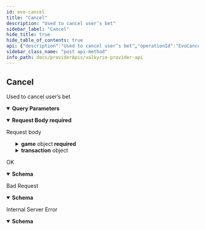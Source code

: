 ```yaml
---
id: evo-cancel
title: "Cancel"
description: "Used to cancel user’s bet"
sidebar_label: "Cancel"
hide_title: true
hide_table_of_contents: true
api: {"description":"Used to cancel user’s bet","operationId":"EvoCancel","parameters":[{"description":"Api token","in":"query","name":"authToken","required":true,"schema":{"type":"string"}}],"requestBody":{"content":{"application/json":{"schema":{"properties":{"currency":{"type":"string"},"game":{"properties":{"details":{"properties":{"table":{"properties":{"id":{"type":"string"},"vid":{"type":"string"}},"type":"object"}},"type":"object"},"id":{"type":"string"},"type":{"type":"string"}},"type":"object"},"sid":{"type":"string"},"transaction":{"properties":{"amount":{"type":"number"},"id":{"type":"string"},"refId":{"type":"string"}},"type":"object"},"userId":{"type":"string"},"uuid":{"type":"string"}},"required":["currency","game","sid","userId"],"type":"object"}}},"description":"Request body","required":true},"responses":{"200":{"description":"OK","content":{"application/json":{"schema":{"properties":{"balance":{"type":"number"},"bonus":{"type":"number"},"retransmission":{"type":"boolean"},"status":{"type":"string"},"uuid":{"type":"string"}},"required":["balance","status"],"type":"object"}}}},"400":{"description":"Bad Request","content":{"application/json":{"schema":{"properties":{"balance":{"type":"number"},"bonus":{"type":"number"},"retransmission":{"type":"boolean"},"status":{"type":"string"},"uuid":{"type":"string"}},"required":["balance","status"],"type":"object"}}}},"500":{"description":"Internal Server Error","content":{"application/json":{"schema":{"properties":{"balance":{"type":"number"},"bonus":{"type":"number"},"retransmission":{"type":"boolean"},"status":{"type":"string"},"uuid":{"type":"string"}},"required":["balance","status"],"type":"object"}}}}},"tags":["Evolution"],"method":"post","path":"/providers/evolution/cancel","jsonRequestBodyExample":{"currency":"string","game":{"details":{"table":{"id":"string","vid":"string"}},"id":"string","type":"string"},"sid":"string","transaction":{"amount":0,"id":"string","refId":"string"},"userId":"string","uuid":"string"},"info":{"contact":{},"description":"The exposed endpoints by the enabled game provider modules.","license":{"name":"MIT","url":"https://github.com/valkyrie-fnd/valkyrie/blob/main/LICENSE.md"},"title":"Valkyrie Provider API","version":""},"postman":{"name":"Cancel","description":{"content":"Used to cancel user’s bet","type":"text/plain"},"url":{"path":["providers","evolution","cancel"],"host":["{{baseUrl}}"],"query":[{"disabled":false,"description":{"content":"(Required) Api token","type":"text/plain"},"key":"authToken","value":""}],"variable":[]},"header":[{"key":"Content-Type","value":"application/json"},{"key":"Accept","value":"application/json"}],"method":"POST","body":{"mode":"raw","raw":"\"\"","options":{"raw":{"language":"json"}}}}}
sidebar_class_name: "post api-method"
info_path: docs/providerApis/valkyrie-provider-api
---
```



## Cancel



Used to cancel user’s bet

<details style={{"marginBottom":"1rem"}} data-collapsed={false} open={true}><summary style={{}}><strong>Query Parameters</strong></summary><div><ul><ParamsItem className={"paramsItem"} param={{"description":"Api token","in":"query","name":"authToken","required":true,"schema":{"type":"string"}}}></ParamsItem></ul></div></details><MimeTabs><TabItem label={"application/json"} value={"application/json-schema"}><details style={{}} data-collapsed={false} open={true}><summary style={{"textAlign":"left"}}><strong>Request Body</strong><strong style={{"fontSize":"var(--ifm-code-font-size)","color":"var(--openapi-required)"}}> required</strong></summary><div style={{"textAlign":"left","marginLeft":"1rem"}}><div style={{"marginTop":"1rem","marginBottom":"1rem"}}>

Request body

</div></div><ul style={{"marginLeft":"1rem"}}><SchemaItem collapsible={false} name={"currency"} required={true} schemaDescription={undefined} schemaName={"string"} qualifierMessage={undefined} defaultValue={undefined}></SchemaItem><SchemaItem collapsible={true} className={"schemaItem"}><details style={{}}><summary style={{}}><strong>game</strong><span style={{"opacity":"0.6"}}> object</span><strong style={{"fontSize":"var(--ifm-code-font-size)","color":"var(--openapi-required)"}}> required</strong></summary><div style={{"marginLeft":"1rem"}}><SchemaItem collapsible={true} className={"schemaItem"}><details style={{}}><summary style={{}}><strong>details</strong><span style={{"opacity":"0.6"}}> object</span></summary><div style={{"marginLeft":"1rem"}}><SchemaItem collapsible={true} className={"schemaItem"}><details style={{}}><summary style={{}}><strong>table</strong><span style={{"opacity":"0.6"}}> object</span></summary><div style={{"marginLeft":"1rem"}}><SchemaItem collapsible={false} name={"id"} required={false} schemaDescription={undefined} schemaName={"string"} qualifierMessage={undefined} defaultValue={undefined}></SchemaItem><SchemaItem collapsible={false} name={"vid"} required={false} schemaDescription={undefined} schemaName={"string"} qualifierMessage={undefined} defaultValue={undefined}></SchemaItem></div></details></SchemaItem></div></details></SchemaItem><SchemaItem collapsible={false} name={"id"} required={false} schemaDescription={undefined} schemaName={"string"} qualifierMessage={undefined} defaultValue={undefined}></SchemaItem><SchemaItem collapsible={false} name={"type"} required={false} schemaDescription={undefined} schemaName={"string"} qualifierMessage={undefined} defaultValue={undefined}></SchemaItem></div></details></SchemaItem><SchemaItem collapsible={false} name={"sid"} required={true} schemaDescription={undefined} schemaName={"string"} qualifierMessage={undefined} defaultValue={undefined}></SchemaItem><SchemaItem collapsible={true} className={"schemaItem"}><details style={{}}><summary style={{}}><strong>transaction</strong><span style={{"opacity":"0.6"}}> object</span></summary><div style={{"marginLeft":"1rem"}}><SchemaItem collapsible={false} name={"amount"} required={false} schemaDescription={undefined} schemaName={"number"} qualifierMessage={undefined} defaultValue={undefined}></SchemaItem><SchemaItem collapsible={false} name={"id"} required={false} schemaDescription={undefined} schemaName={"string"} qualifierMessage={undefined} defaultValue={undefined}></SchemaItem><SchemaItem collapsible={false} name={"refId"} required={false} schemaDescription={undefined} schemaName={"string"} qualifierMessage={undefined} defaultValue={undefined}></SchemaItem></div></details></SchemaItem><SchemaItem collapsible={false} name={"userId"} required={true} schemaDescription={undefined} schemaName={"string"} qualifierMessage={undefined} defaultValue={undefined}></SchemaItem><SchemaItem collapsible={false} name={"uuid"} required={false} schemaDescription={undefined} schemaName={"string"} qualifierMessage={undefined} defaultValue={undefined}></SchemaItem></ul></details></TabItem></MimeTabs><div><ApiTabs><TabItem label={"200"} value={"200"}><div>

OK

</div><div><MimeTabs schemaType={"response"}><TabItem label={"application/json"} value={"application/json"}><SchemaTabs><TabItem label={"Schema"} value={"Schema"}><details style={{}} data-collapsed={false} open={true}><summary style={{"textAlign":"left"}}><strong>Schema</strong></summary><div style={{"textAlign":"left","marginLeft":"1rem"}}></div><ul style={{"marginLeft":"1rem"}}><SchemaItem collapsible={false} name={"balance"} required={false} schemaDescription={undefined} schemaName={"number"} qualifierMessage={undefined} defaultValue={undefined}></SchemaItem><SchemaItem collapsible={false} name={"bonus"} required={false} schemaDescription={undefined} schemaName={"number"} qualifierMessage={undefined} defaultValue={undefined}></SchemaItem><SchemaItem collapsible={false} name={"retransmission"} required={false} schemaDescription={undefined} schemaName={"boolean"} qualifierMessage={undefined} defaultValue={undefined}></SchemaItem><SchemaItem collapsible={false} name={"status"} required={false} schemaDescription={undefined} schemaName={"string"} qualifierMessage={undefined} defaultValue={undefined}></SchemaItem><SchemaItem collapsible={false} name={"uuid"} required={false} schemaDescription={undefined} schemaName={"string"} qualifierMessage={undefined} defaultValue={undefined}></SchemaItem></ul></details></TabItem><TabItem label={"Example (from schema)"} value={"Example (from schema)"}><ResponseSamples responseExample={"{\n  \"balance\": 0,\n  \"bonus\": 0,\n  \"retransmission\": true,\n  \"status\": \"string\",\n  \"uuid\": \"string\"\n}"} language={"json"}></ResponseSamples></TabItem></SchemaTabs></TabItem></MimeTabs></div></TabItem><TabItem label={"400"} value={"400"}><div>

Bad Request

</div><div><MimeTabs schemaType={"response"}><TabItem label={"application/json"} value={"application/json"}><SchemaTabs><TabItem label={"Schema"} value={"Schema"}><details style={{}} data-collapsed={false} open={true}><summary style={{"textAlign":"left"}}><strong>Schema</strong></summary><div style={{"textAlign":"left","marginLeft":"1rem"}}></div><ul style={{"marginLeft":"1rem"}}><SchemaItem collapsible={false} name={"balance"} required={false} schemaDescription={undefined} schemaName={"number"} qualifierMessage={undefined} defaultValue={undefined}></SchemaItem><SchemaItem collapsible={false} name={"bonus"} required={false} schemaDescription={undefined} schemaName={"number"} qualifierMessage={undefined} defaultValue={undefined}></SchemaItem><SchemaItem collapsible={false} name={"retransmission"} required={false} schemaDescription={undefined} schemaName={"boolean"} qualifierMessage={undefined} defaultValue={undefined}></SchemaItem><SchemaItem collapsible={false} name={"status"} required={false} schemaDescription={undefined} schemaName={"string"} qualifierMessage={undefined} defaultValue={undefined}></SchemaItem><SchemaItem collapsible={false} name={"uuid"} required={false} schemaDescription={undefined} schemaName={"string"} qualifierMessage={undefined} defaultValue={undefined}></SchemaItem></ul></details></TabItem><TabItem label={"Example (from schema)"} value={"Example (from schema)"}><ResponseSamples responseExample={"{\n  \"balance\": 0,\n  \"bonus\": 0,\n  \"retransmission\": true,\n  \"status\": \"string\",\n  \"uuid\": \"string\"\n}"} language={"json"}></ResponseSamples></TabItem></SchemaTabs></TabItem></MimeTabs></div></TabItem><TabItem label={"500"} value={"500"}><div>

Internal Server Error

</div><div><MimeTabs schemaType={"response"}><TabItem label={"application/json"} value={"application/json"}><SchemaTabs><TabItem label={"Schema"} value={"Schema"}><details style={{}} data-collapsed={false} open={true}><summary style={{"textAlign":"left"}}><strong>Schema</strong></summary><div style={{"textAlign":"left","marginLeft":"1rem"}}></div><ul style={{"marginLeft":"1rem"}}><SchemaItem collapsible={false} name={"balance"} required={false} schemaDescription={undefined} schemaName={"number"} qualifierMessage={undefined} defaultValue={undefined}></SchemaItem><SchemaItem collapsible={false} name={"bonus"} required={false} schemaDescription={undefined} schemaName={"number"} qualifierMessage={undefined} defaultValue={undefined}></SchemaItem><SchemaItem collapsible={false} name={"retransmission"} required={false} schemaDescription={undefined} schemaName={"boolean"} qualifierMessage={undefined} defaultValue={undefined}></SchemaItem><SchemaItem collapsible={false} name={"status"} required={false} schemaDescription={undefined} schemaName={"string"} qualifierMessage={undefined} defaultValue={undefined}></SchemaItem><SchemaItem collapsible={false} name={"uuid"} required={false} schemaDescription={undefined} schemaName={"string"} qualifierMessage={undefined} defaultValue={undefined}></SchemaItem></ul></details></TabItem><TabItem label={"Example (from schema)"} value={"Example (from schema)"}><ResponseSamples responseExample={"{\n  \"balance\": 0,\n  \"bonus\": 0,\n  \"retransmission\": true,\n  \"status\": \"string\",\n  \"uuid\": \"string\"\n}"} language={"json"}></ResponseSamples></TabItem></SchemaTabs></TabItem></MimeTabs></div></TabItem></ApiTabs></div>
      